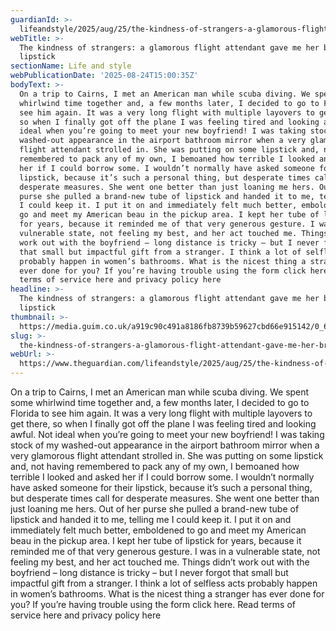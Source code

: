 ```yaml
---
guardianId: >-
  lifeandstyle/2025/aug/25/the-kindness-of-strangers-a-glamorous-flight-attendant-gave-me-her-brand-new-lipstick
webTitle: >-
  The kindness of strangers: a glamorous flight attendant gave me her brand-new
  lipstick
sectionName: Life and style
webPublicationDate: '2025-08-24T15:00:35Z'
bodyText: >-
  On a trip to Cairns, I met an American man while scuba diving. We spent some
  whirlwind time together and, a few months later, I decided to go to Florida to
  see him again. It was a very long flight with multiple layovers to get there,
  so when I finally got off the plane I was feeling tired and looking awful. Not
  ideal when you’re going to meet your new boyfriend! I was taking stock of my
  washed-out appearance in the airport bathroom mirror when a very glamorous
  flight attendant strolled in. She was putting on some lipstick and, not having
  remembered to pack any of my own, I bemoaned how terrible I looked and asked
  her if I could borrow some. I wouldn’t normally have asked someone for their
  lipstick, because it’s such a personal thing, but desperate times call for
  desperate measures. She went one better than just loaning me hers. Out of her
  purse she pulled a brand-new tube of lipstick and handed it to me, telling me
  I could keep it. I put it on and immediately felt much better, emboldened to
  go and meet my American beau in the pickup area. I kept her tube of lipstick
  for years, because it reminded me of that very generous gesture. I was in a
  vulnerable state, not feeling my best, and her act touched me. Things didn’t
  work out with the boyfriend – long distance is tricky – but I never forgot
  that small but impactful gift from a stranger. I think a lot of selfless acts
  probably happen in women’s bathrooms. What is the nicest thing a stranger has
  ever done for you? If you’re having trouble using the form click here. Read
  terms of service here and privacy policy here
headline: >-
  The kindness of strangers: a glamorous flight attendant gave me her brand-new
  lipstick
thumbnail: >-
  https://media.guim.co.uk/a919c90c491a8186fb8739b59627cbd66e915142/0_687_3723_2978/500.jpg
slug: >-
  the-kindness-of-strangers-a-glamorous-flight-attendant-gave-me-her-brand-new-lipstick
webUrl: >-
  https://www.theguardian.com/lifeandstyle/2025/aug/25/the-kindness-of-strangers-a-glamorous-flight-attendant-gave-me-her-brand-new-lipstick
---
```

On a trip to Cairns, I met an American man while scuba diving. We spent some whirlwind time together and, a few months later, I decided to go to Florida to see him again. It was a very long flight with multiple layovers to get there, so when I finally got off the plane I was feeling tired and looking awful. Not ideal when you’re going to meet your new boyfriend! I was taking stock of my washed-out appearance in the airport bathroom mirror when a very glamorous flight attendant strolled in. She was putting on some lipstick and, not having remembered to pack any of my own, I bemoaned how terrible I looked and asked her if I could borrow some. I wouldn’t normally have asked someone for their lipstick, because it’s such a personal thing, but desperate times call for desperate measures. She went one better than just loaning me hers. Out of her purse she pulled a brand-new tube of lipstick and handed it to me, telling me I could keep it. I put it on and immediately felt much better, emboldened to go and meet my American beau in the pickup area. I kept her tube of lipstick for years, because it reminded me of that very generous gesture. I was in a vulnerable state, not feeling my best, and her act touched me. Things didn’t work out with the boyfriend – long distance is tricky – but I never forgot that small but impactful gift from a stranger. I think a lot of selfless acts probably happen in women’s bathrooms. What is the nicest thing a stranger has ever done for you? If you’re having trouble using the form click here. Read terms of service here and privacy policy here
